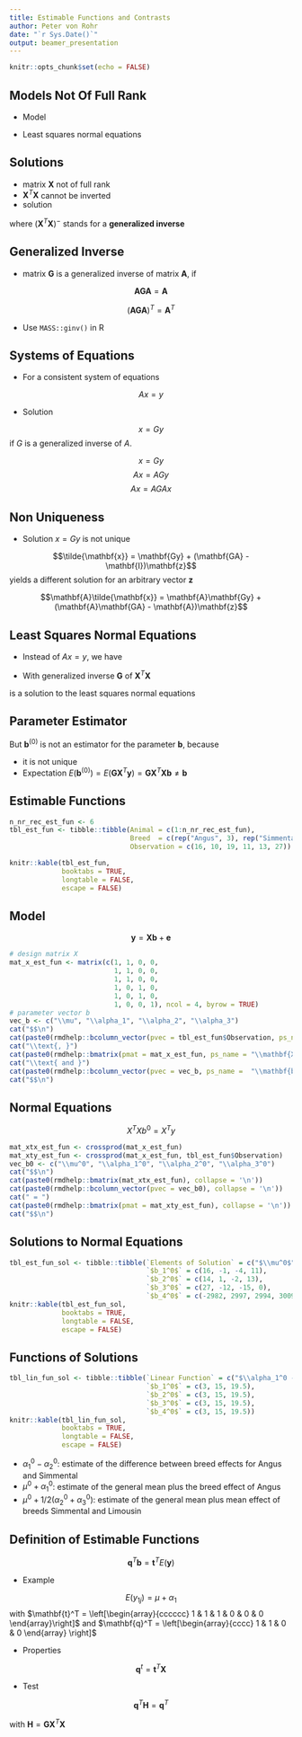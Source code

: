 ```yaml
---
title: Estimable Functions and Contrasts
author: Peter von Rohr
date: "`r Sys.Date()`"
output: beamer_presentation
---
```


```r
knitr::opts_chunk$set(echo = FALSE)
```

## Models Not Of Full Rank

* Model

\begin{equation}
\mathbf{y} = \mathbf{X}\mathbf{b} + \mathbf{e} \notag
\end{equation}

* Least squares normal equations

\begin{equation}
\mathbf{X}^T\mathbf{X}\mathbf{b}^{(0)} = \mathbf{X}^T\mathbf{y} \notag
\end{equation}


## Solutions

* matrix $\mathbf{X}$ not of full rank
* $\mathbf{X}^T\mathbf{X}$ cannot be inverted
* solution

\begin{equation}
  \mathbf{b}^{(0)} = (\mathbf{X}^T\mathbf{X})^-\mathbf{X}^T\mathbf{y} \notag
\end{equation}

where $(\mathbf{X}^T\mathbf{X})^-$ stands for a __generalized inverse__


## Generalized Inverse

* matrix $\mathbf{G}$ is a generalized inverse of matrix $\mathbf{A}$, if 

$$\mathbf{AGA} = \mathbf{A}$$

$$(\mathbf{AGA})^T = \mathbf{A}^T$$

* Use `MASS::ginv()` in R


## Systems of Equations

* For a consistent system of equations

$$Ax = y$$

* Solution 

$$x = Gy$$
if $G$ is a generalized inverse of $A$. 

$$x = Gy$$
$$Ax = AGy$$
$$Ax = AGAx$$


## Non Uniqueness

* Solution $x = Gy$ is not unique

$$\tilde{\mathbf{x}} = \mathbf{Gy} + (\mathbf{GA} - \mathbf{I})\mathbf{z}$$
yields a different solution for an arbitrary vector $\mathbf{z}$

$$\mathbf{A}\tilde{\mathbf{x}} = \mathbf{A}\mathbf{Gy} + (\mathbf{A}\mathbf{GA} - \mathbf{A})\mathbf{z}$$

## Least Squares Normal Equations

* Instead of $Ax = y$, we have

\begin{equation}
\mathbf{X}^T\mathbf{X}\mathbf{b}^{(0)} = \mathbf{X}^T\mathbf{y} \notag
\end{equation}

* With generalized inverse $\mathbf{G}$ of $\mathbf{X}^T\mathbf{X}$

\begin{equation}
\mathbf{b}^{(0)} = \mathbf{G} \mathbf{X}^T\mathbf{y} \notag
\end{equation}

is a solution to the least squares normal equations


## Parameter Estimator

But $\mathbf{b}^{(0)}$ is not an estimator for the parameter $\mathbf{b}$, because

* it is not unique
* Expectation $E(\mathbf{b}^{(0)}) = E(\mathbf{G} \mathbf{X}^T\mathbf{y}) = \mathbf{G} \mathbf{X}^T \mathbf{Xb} \ne \mathbf{b}$


## Estimable Functions

```r
n_nr_rec_est_fun <- 6
tbl_est_fun <- tibble::tibble(Animal = c(1:n_nr_rec_est_fun),
                              Breed  = c(rep("Angus", 3), rep("Simmental", 2), "Limousin"),
                              Observation = c(16, 10, 19, 11, 13, 27))

knitr::kable(tbl_est_fun,
             booktabs = TRUE,
             longtable = FALSE,
             escape = FALSE)
```


## Model

$$\mathbf{y} = \mathbf{Xb} + \mathbf{e}$$

```r
# design matrix X
mat_x_est_fun <- matrix(c(1, 1, 0, 0,
                          1, 1, 0, 0,
                          1, 1, 0, 0,
                          1, 0, 1, 0,
                          1, 0, 1, 0,
                          1, 0, 0, 1), ncol = 4, byrow = TRUE)
# parameter vector b
vec_b <- c("\\mu", "\\alpha_1", "\\alpha_2", "\\alpha_3")
cat("$$\n")
cat(paste0(rmdhelp::bcolumn_vector(pvec = tbl_est_fun$Observation, ps_name = "\\mathbf{y}"), collapse = '\n'))
cat("\\text{, }")
cat(paste0(rmdhelp::bmatrix(pmat = mat_x_est_fun, ps_name = "\\mathbf{X}"), collapse = "\n"))
cat("\\text{ and }")
cat(paste0(rmdhelp::bcolumn_vector(pvec = vec_b, ps_name =  "\\mathbf{b}"), collapse = "\n"), "\n")
cat("$$\n")
```


## Normal Equations

$$ X^TXb^0 = X^Ty$$

```r
mat_xtx_est_fun <- crossprod(mat_x_est_fun)
mat_xty_est_fun <- crossprod(mat_x_est_fun, tbl_est_fun$Observation)
vec_b0 <- c("\\mu^0", "\\alpha_1^0", "\\alpha_2^0", "\\alpha_3^0")
cat("$$\n")
cat(paste0(rmdhelp::bmatrix(mat_xtx_est_fun), collapse = '\n'))
cat(paste0(rmdhelp::bcolumn_vector(pvec = vec_b0), collapse = '\n'))
cat(" = ")
cat(paste0(rmdhelp::bmatrix(pmat = mat_xty_est_fun), collapse = '\n'))
cat("$$\n")
```


## Solutions to Normal Equations

```r
tbl_est_fun_sol <- tibble::tibble(`Elements of Solution` = c("$\\mu^0$", "$\\alpha_1^0$", "$\\alpha_2^0$", "$\\alpha_3^0$"),
                                  `$b_1^0$` = c(16, -1, -4, 11),
                                  `$b_2^0$` = c(14, 1, -2, 13),
                                  `$b_3^0$` = c(27, -12, -15, 0),
                                  `$b_4^0$` = c(-2982, 2997, 2994, 3009))
knitr::kable(tbl_est_fun_sol,
             booktabs = TRUE,
             longtable = FALSE,
             escape = FALSE)
```


## Functions of Solutions

```r
tbl_lin_fun_sol <- tibble::tibble(`Linear Function` = c("$\\alpha_1^0 - \\alpha_2^0$", "$\\mu^0 + \\alpha_1^0$", "$\\mu^0 + 1/2(\\alpha_2^0 + \\alpha_3^0)$"),
                                  `$b_1^0$` = c(3, 15, 19.5),
                                  `$b_2^0$` = c(3, 15, 19.5),
                                  `$b_3^0$` = c(3, 15, 19.5),
                                  `$b_4^0$` = c(3, 15, 19.5))
knitr::kable(tbl_lin_fun_sol,
             booktabs = TRUE,
             longtable = FALSE,
             escape = FALSE)
```

* $\alpha_1^0 - \alpha_2^0$: estimate of the difference between breed effects for Angus and Simmental
* $\mu^0 + \alpha_1^0$: estimate of the general mean plus the breed effect of Angus
* $\mu^0 + 1/2(\alpha_2^0 + \alpha_3^0)$: estimate of the general mean plus mean effect of breeds Simmental and Limousin


## Definition of Estimable Functions 

$$\mathbf{q}^T\mathbf{b} = \mathbf{t}^TE(\mathbf{y})$$

* Example

$$E(y_{1j}) = \mu + \alpha_1$$
with $\mathbf{t}^T = \left[\begin{array}{cccccc} 1 & 1 & 1 & 0 & 0 & 0 \end{array}\right]$ and $\mathbf{q}^T = \left[\begin{array}{cccc} 1 & 1 & 0 & 0 \end{array} \right]$

* Properties

$$\mathbf{q}^t = \mathbf{t}^T\mathbf{X}$$

* Test

$$\mathbf{q}^T\mathbf{H} = \mathbf{q}^T$$

with $\mathbf{H} = \mathbf{GX}^T\mathbf{X}$
